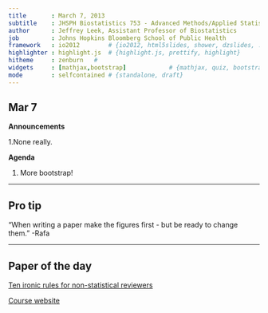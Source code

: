 ```yaml
---
title       : March 7, 2013
subtitle    : JHSPH Biostatistics 753 - Advanced Methods/Applied Statistics
author      : Jeffrey Leek, Assistant Professor of Biostatistics 
job         : Johns Hopkins Bloomberg School of Public Health
framework   : io2012        # {io2012, html5slides, shower, dzslides, ...}
highlighter : highlight.js  # {highlight.js, prettify, highlight}
hitheme     : zenburn   # 
widgets     : [mathjax,bootstrap]            # {mathjax, quiz, bootstrap}
mode        : selfcontained # {standalone, draft}
---
```


## Mar 7

__Announcements__

1.None really. 


__Agenda__

1. More bootstrap!

---

## Pro tip

"When writing a paper make the figures first - but be ready to change them." -Rafa


---

## Paper of the day

[Ten ironic rules for non-statistical reviewers](http://www.sciencedirect.com/science/article/pii/S1053811912003990)

[Course website](http://jtleek.github.com/jhsph753/)
